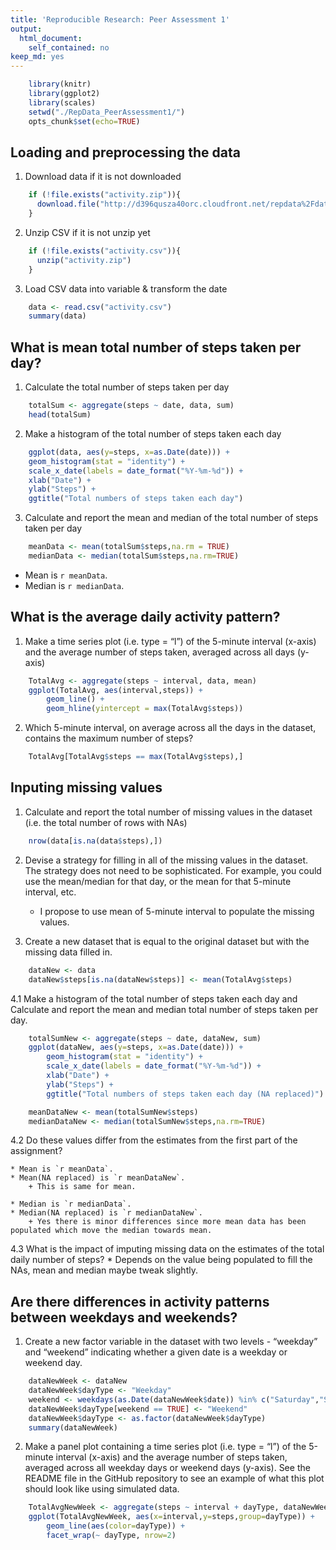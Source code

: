```yaml
---
title: 'Reproducible Research: Peer Assessment 1'
output:
  html_document:
    self_contained: no
keep_md: yes
---
```

``` r
    library(knitr)
    library(ggplot2)
    library(scales)
    setwd("./RepData_PeerAssessment1/")
    opts_chunk$set(echo=TRUE)
```

## Loading and preprocessing the data
1. Download data if it is not downloaded
``` r

    if (!file.exists("activity.zip")){
      download.file("http://d396qusza40orc.cloudfront.net/repdata%2Fdata%2Factivity.zip", destfile = "activity.zip", mode="wb")
    }
```

2. Unzip CSV if it is not unzip yet
``` r
    if (!file.exists("activity.csv")){
      unzip("activity.zip")
    }

```

3. Load CSV data into variable & transform the date
``` r
    data <- read.csv("activity.csv")
    summary(data)
```

## What is mean total number of steps taken per day?

1. Calculate the total number of steps taken per day
``` r
    totalSum <- aggregate(steps ~ date, data, sum)
    head(totalSum)
```

2. Make a histogram of the total number of steps taken each day
``` r
    ggplot(data, aes(y=steps, x=as.Date(date))) + 
    geom_histogram(stat = "identity") + 
    scale_x_date(labels = date_format("%Y-%m-%d")) + 
    xlab("Date") + 
    ylab("Steps") + 
    ggtitle("Total numbers of steps taken each day")
```

3. Calculate and report the mean and median of the total number of steps taken per day
``` r
    meanData <- mean(totalSum$steps,na.rm = TRUE)
    medianData <- median(totalSum$steps,na.rm=TRUE)
```
* Mean is `r meanData`.
* Median is `r medianData`.

## What is the average daily activity pattern?

1. Make a time series plot (i.e. type = "l") of the 5-minute interval (x-axis) and the average number of steps taken, averaged across all days (y-axis)
``` r
    TotalAvg <- aggregate(steps ~ interval, data, mean)
    ggplot(TotalAvg, aes(interval,steps)) + 
        geom_line() + 
        geom_hline(yintercept = max(TotalAvg$steps))
```

2. Which 5-minute interval, on average across all the days in the dataset, contains the maximum number of steps?
``` r
    TotalAvg[TotalAvg$steps == max(TotalAvg$steps),]
```

## Inputing missing values

1. Calculate and report the total number of missing values in the dataset (i.e. the total number of rows with NAs)
``` r
    nrow(data[is.na(data$steps),])
```
2. Devise a strategy for filling in all of the missing values in the dataset. The strategy does not need to be sophisticated. For example, you could use the mean/median for that day, or the mean for that 5-minute interval, etc.

    * I propose to use mean of 5-minute interval to populate the missing values.

3. Create a new dataset that is equal to the original dataset but with the missing data filled in.
``` r
    dataNew <- data
    dataNew$steps[is.na(dataNew$steps)] <- mean(TotalAvg$steps)
```

4.1 Make a histogram of the total number of steps taken each day and Calculate and report the mean and median total number of steps taken per day.
``` r
    totalSumNew <- aggregate(steps ~ date, dataNew, sum)
    ggplot(dataNew, aes(y=steps, x=as.Date(date))) + 
        geom_histogram(stat = "identity") + 
        scale_x_date(labels = date_format("%Y-%m-%d")) + 
        xlab("Date") + 
        ylab("Steps") + 
        ggtitle("Total numbers of steps taken each day (NA replaced)")

    meanDataNew <- mean(totalSumNew$steps)
    medianDataNew <- median(totalSumNew$steps,na.rm=TRUE)

```

4.2 Do these values differ from the estimates from the first part of the assignment?

    * Mean is `r meanData`. 
    * Mean(NA replaced) is `r meanDataNew`.
        + This is same for mean.
    
    * Median is `r medianData`. 
    * Median(NA replaced) is `r medianDataNew`.
        + Yes there is minor differences since more mean data has been populated which move the median towards mean.

4.3 What is the impact of imputing missing data on the estimates of the total daily number of steps?
    * Depends on the value being populated to fill the NAs, mean and median maybe tweak slightly.

## Are there differences in activity patterns between weekdays and weekends?
1. Create a new factor variable in the dataset with two levels - "weekday" and "weekend" indicating whether a given date is a weekday or weekend day.
``` r
    dataNewWeek <- dataNew
    dataNewWeek$dayType <- "Weekday"
    weekend <- weekdays(as.Date(dataNewWeek$date)) %in% c("Saturday","Sunday")
    dataNewWeek$dayType[weekend == TRUE] <- "Weekend"
    dataNewWeek$dayType <- as.factor(dataNewWeek$dayType)
    summary(dataNewWeek)
```

2. Make a panel plot containing a time series plot (i.e. type = "l") of the 5-minute interval (x-axis) and the average number of steps taken, averaged across all weekday days or weekend days (y-axis). See the README file in the GitHub repository to see an example of what this plot should look like using simulated data.


``` r

    TotalAvgNewWeek <- aggregate(steps ~ interval + dayType, dataNewWeek, mean)
    ggplot(TotalAvgNewWeek, aes(x=interval,y=steps,group=dayType)) + 
        geom_line(aes(color=dayType)) + 
        facet_wrap(~ dayType, nrow=2)
```